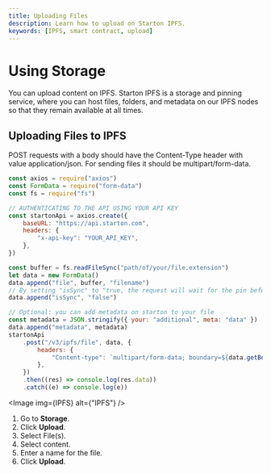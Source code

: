 ```yaml
---
title: Uploading Files
description: Learn how to upload on Starton IPFS.
keywords: [IPFS, smart contract, upload]
---
```



# Using Storage

You can upload content on IPFS. Starton IPFS is a storage and pinning service, where you can host files, folders, and metadata on our IPFS nodes so that they remain available at all times.

## Uploading Files to IPFS

<Tabs>
<TabItem value="code" label="From Code">

POST requests with a body should have the Content-Type header with value application/json.
For sending files it should be multipart/form-data.

```jsx showLineNumbers
const axios = require("axios")
const FormData = require("form-data")
const fs = require("fs")

// AUTHENTICATING TO THE API USING YOUR API KEY
const startonApi = axios.create({
	baseURL: "https://api.starton.com",
	headers: {
		"x-api-key": "YOUR_API_KEY",
	},
})

const buffer = fs.readFileSync("path/of/your/file.extension")
let data = new FormData()
data.append("file", buffer, "filename")
// By setting "isSync" to "true, the request will wait for the pin before completing"
data.append("isSync", "false")

// Optional: you can add metadata on starton to your file
const metadata = JSON.stringify({ your: "additional", meta: "data" })
data.append("metadata", metadata)
startonApi
	.post("/v3/ipfs/file", data, {
		headers: {
			"Content-type": `multipart/form-data; boundary=${data.getBoundary()}`,
		},
	})
	.then((res) => console.log(res.data))
	.catch((e) => console.log(e))
```

</TabItem>
<TabItem value="dashboard" label="From Webapp">

<Image img={IPFS} alt={"IPFS"} />

1. Go to **Storage**.
1. Click **Upload**.
1. Select File(s).
1. Select content.
1. Enter a name for the file.
1. Click **Upload**.

</TabItem>
</Tabs>
